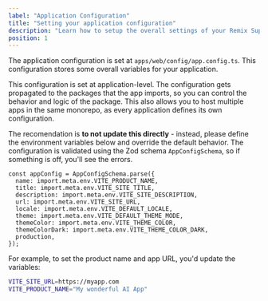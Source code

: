 ```yaml
---
label: "Application Configuration"
title: "Setting your application configuration"
description: "Learn how to setup the overall settings of your Remix Supabase application"
position: 1
---
```


The application configuration is set at `apps/web/config/app.config.ts`. This configuration stores some overall variables for your application.

This configuration is set at application-level. The configuration gets propagated to the packages that the app imports, so you can control the behavior and logic of the package. This also allows you to host multiple apps in the same monorepo, as every application defines its own configuration.

The recomendation is **to not update this directly** - instead, please define the environment variables below and override the default behavior. The configuration is validated using the Zod schema `AppConfigSchema`, so if something is off, you'll see the errors.

```tsx
const appConfig = AppConfigSchema.parse({
  name: import.meta.env.VITE_PRODUCT_NAME,
  title: import.meta.env.VITE_SITE_TITLE,
  description: import.meta.env.VITE_SITE_DESCRIPTION,
  url: import.meta.env.VITE_SITE_URL,
  locale: import.meta.env.VITE_DEFAULT_LOCALE,
  theme: import.meta.env.VITE_DEFAULT_THEME_MODE,
  themeColor: import.meta.env.VITE_THEME_COLOR,
  themeColorDark: import.meta.env.VITE_THEME_COLOR_DARK,
  production,
});
```

For example, to set the product name and app URL, you'd update the variables:

```bash
VITE_SITE_URL=https://myapp.com
VITE_PRODUCT_NAME="My wonderful AI App"
```